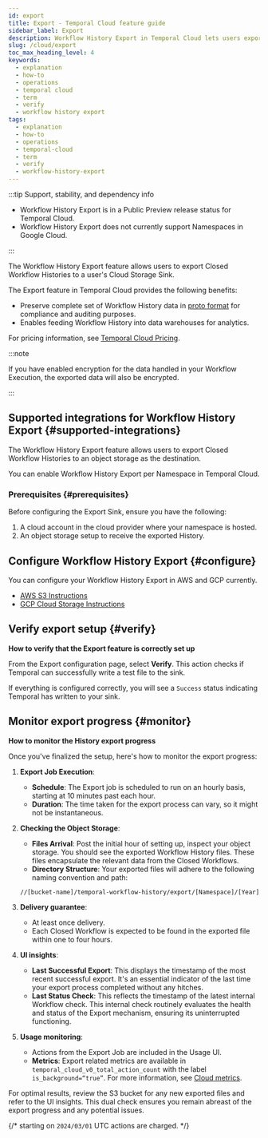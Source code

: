 ```yaml
---
id: export
title: Export - Temporal Cloud feature guide
sidebar_label: Export
description: Workflow History Export in Temporal Cloud lets users export Closed Workflow Histories to an object storage for compliance and analytics. Configure via Cloud UI or tcld.
slug: /cloud/export
toc_max_heading_level: 4
keywords:
  - explanation
  - how-to
  - operations
  - temporal cloud
  - term
  - verify
  - workflow history export
tags:
  - explanation
  - how-to
  - operations
  - temporal-cloud
  - term
  - verify
  - workflow-history-export
---
```


:::tip Support, stability, and dependency info

- Workflow History Export is in a Public Preview release status for Temporal Cloud.
- Workflow History Export does not currently support Namespaces in Google Cloud.

:::

The Workflow History Export feature allows users to export Closed Workflow Histories to a user's Cloud Storage Sink.

The Export feature in Temporal Cloud provides the following benefits:

- Preserve complete set of Workflow History data in [proto format](https://github.com/temporalio/api/blob/master/temporal/api/export/v1/message.proto) for compliance and auditing purposes.
- Enables feeding Workflow History into data warehouses for analytics.

For pricing information, see [Temporal Cloud Pricing](/cloud/pricing).

:::note

If you have enabled encryption for the data handled in your Workflow Execution, the exported data will also be encrypted.

:::

## Supported integrations for Workflow History Export {#supported-integrations}

The Workflow History Export feature allows users to export Closed Workflow Histories to an object storage as the destination.

You can enable Workflow History Export per Namespace in Temporal Cloud.

### Prerequisites {#prerequisites}

Before configuring the Export Sink, ensure you have the following:

1. A cloud account in the cloud provider where your namespace is hosted.
2. An object storage setup to receive the exported History.


## Configure Workflow History Export {#configure}

You can configure your Workflow History Export in AWS and GCP currently.

* [AWS S3 Instructions](/cloud/export/aws-export-s3)
* [GCP Cloud Storage Instructions](/cloud/export/gcp-export-gcs)


## Verify export setup {#verify}

**How to verify that the Export feature is correctly set up**

From the Export configuration page, select **Verify**.
This action checks if Temporal can successfully write a test file to the sink.

If everything is configured correctly, you will see a `Success` status indicating Temporal has written to your sink.

## Monitor export progress {#monitor}

**How to monitor the History export progress**

Once you've finalized the setup, here's how to monitor the export progress:

1. **Export Job Execution**:

   - **Schedule**: The Export job is scheduled to run on an hourly basis, starting at 10 minutes past each hour.
   - **Duration**: The time taken for the export process can vary, so it might not be instantaneous.

2. **Checking the Object Storage**:

   - **Files Arrival**: Post the initial hour of setting up, inspect your object storage.
     You should see the exported Workflow History files.
     These files encapsulate the relevant data from the Closed Workflows.
   - **Directory Structure**: Your exported files will adhere to the following naming convention and path:

   ```bash
   //[bucket-name]/temporal-workflow-history/export/[Namespace]/[Year]/[Month]/[Day]/[Hour]/[Minute]/
   ```

3. **Delivery guarantee**:

   - At least once delivery.
   - Each Closed Workflow is expected to be found in the exported file within one to four hours.

4. **UI insights**:

   - **Last Successful Export**: This displays the timestamp of the most recent successful export.
     It's an essential indicator of the last time your export process completed without any hitches.
   - **Last Status Check**: This reflects the timestamp of the latest internal Workflow check.
     This internal check routinely evaluates the health and status of the Export mechanism, ensuring its uninterrupted functioning.

5. **Usage monitoring**:
   - Actions from the Export Job are included in the Usage UI.
   - **Metrics**: Export related metrics are available in `temporal_cloud_v0_total_action_count` with the label `is_background=“true”`. For more information, see [Cloud metrics](/cloud/metrics/).

For optimal results, review the S3 bucket for any new exported files and refer to the UI insights.
This dual check ensures you remain abreast of the export progress and any potential issues.

{/* starting on `2024/03/01` UTC actions are charged. */}
